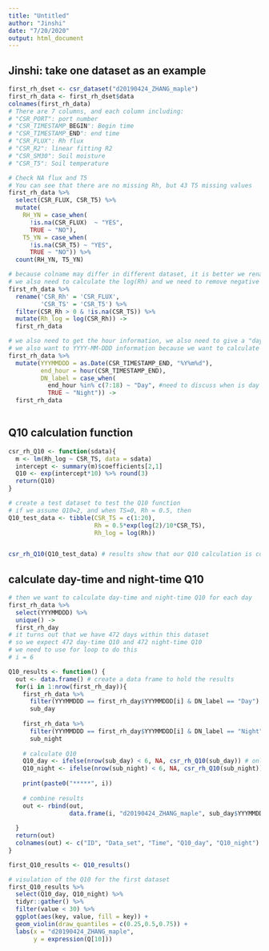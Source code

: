 ```yaml
---
title: "Untitled"
author: "Jinshi"
date: "7/20/2020"
output: html_document
---
```



## Jinshi: take one dataset as an example
```r
first_rh_dset <- csr_dataset("d20190424_ZHANG_maple")
first_rh_data <- first_rh_dset$data
colnames(first_rh_data)
# There are 7 columns, and each column including:
# "CSR_PORT": port number
# "CSR_TIMESTAMP_BEGIN": Begin time
# "CSR_TIMESTAMP_END": end time
# "CSR_FLUX": Rh flux
# "CSR_R2": linear fitting R2
# "CSR_SM30": Soil moisture           
# "CSR_T5": Soil temperature

# Check NA flux and T5
# You can see that there are no missing Rh, but 43 T5 missing values
first_rh_data %>% 
  select(CSR_FLUX, CSR_T5) %>% 
  mutate(
    RH_YN = case_when(
      !is.na(CSR_FLUX)  ~ "YES",
      TRUE ~ "NO"),
    T5_YN = case_when(
      !is.na(CSR_T5) ~ "YES",
      TRUE ~ "NO")) %>% 
  count(RH_YN, T5_YN)

# because colname may differ in different dataset, it is better we rename the flux and T5 column
# we also need to calculate the log(Rh) and we need to remove negative fluxes before log transform
first_rh_data %>% 
  rename('CSR_Rh' = 'CSR_FLUX',
         'CSR_TS' = 'CSR_T5') %>% 
  filter(CSR_Rh > 0 & !is.na(CSR_TS)) %>% 
  mutate(Rh_log = log(CSR_Rh)) ->
  first_rh_data

# we also need to get the hour information, we also need to give a "day-or-night label" based on the hour information
# we also want to YYYY-MM-DDD information because we want to calculate a Q10 value for each day
first_rh_data %>% 
  mutate(YYYMMDDD = as.Date(CSR_TIMESTAMP_END, "%Y%m%d"),
         end_hour = hour(CSR_TIMESTAMP_END),
         DN_label = case_when(
           end_hour %in% c(7:18) ~ "Day", #need to discuss when is day time
           TRUE ~ "Night")) ->
  first_rh_data
  
```

## Q10 calculation function
```r
csr_rh_Q10 <- function(sdata){
  m <- lm(Rh_log ~ CSR_TS, data = sdata)
  intercept <- summary(m)$coefficients[2,1] 
  Q10 <- exp(intercept*10) %>% round(3)
  return(Q10)
}

# create a test dataset to test the Q10 function
# if we assume Q10=2, and when TS=0, Rh = 0.5, then 
Q10_test_data <- tibble(CSR_TS = c(1:20),
                        Rh = 0.5*exp(log(2)/10*CSR_TS),
                        Rh_log = log(Rh))


csr_rh_Q10(Q10_test_data) # results show that our Q10 calculation is correst
```

## calculate day-time and night-time Q10
```r
# then we want to calculate day-time and night-time Q10 for each day
first_rh_data %>% 
  select(YYYMMDDD) %>% 
  unique() ->
  first_rh_day
# it turns out that we have 472 days within this dataset
# so we expect 472 day-time Q10 and 472 night-time Q10
# we need to use for loop to do this
# i = 6

Q10_results <- function() {
  out <- data.frame() # create a data frame to hold the results
  for(i in 1:nrow(first_rh_day)){
    first_rh_data %>% 
      filter(YYYMMDDD == first_rh_day$YYYMMDDD[i] & DN_label == "Day") ->
      sub_day
    
    first_rh_data %>% 
      filter(YYYMMDDD == first_rh_day$YYYMMDDD[i] & DN_label == "Night") ->
      sub_night
    
    # calculate Q10
    Q10_day <- ifelse(nrow(sub_day) < 6, NA, csr_rh_Q10(sub_day)) # only calculate Q10 when have more than 6 observations
    Q10_night <- ifelse(nrow(sub_night) < 6, NA, csr_rh_Q10(sub_night)) # only calculate Q10 when have more than 6 observations
    
    print(paste0("*****", i))
    
    # combine results
    out <- rbind(out,
                 data.frame(i, "d20190424_ZHANG_maple", sub_day$YYYMMDDD[1], Q10_day, Q10_night))
    
  }
  return(out)
  colnames(out) <- c("ID", "Data_set", "Time", "Q10_day", "Q10_night")
} 
```


```r
first_Q10_results <- Q10_results()
```


```r
# visulation of the Q10 for the first dataset
first_Q10_results %>% 
  select(Q10_day, Q10_night) %>%
  tidyr::gather() %>% 
  filter(value < 30) %>% 
  ggplot(aes(key, value, fill = key)) +
  geom_violin(draw_quantiles = c(0.25,0.5,0.75)) +
  labs(x = "d20190424_ZHANG_maple",
       y = expression(Q[10]))
```
